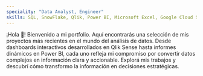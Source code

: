 ```yaml
---
speciality: "Data Analyst, Engineer"
skills: SQL, SnowFlake, Qlik, Power BI, Microsoft Excel, Google Cloud SQL Dataset, PosgreSQL
---
```


¡Hola 👋! Bienvenido a mi portfolio. Aquí encontrarás una selección de mis proyectos más recientes en el mundo del análisis de datos. 
Desde dashboards interactivos desarrollados en Qlik Sense hasta informes dinámicos en Power BI, cada uno refleja mi compromiso por convertir 
datos complejos en información clara y accionable. Explorá mis trabajos y descubrí cómo transformo la información en decisiones estratégicas.